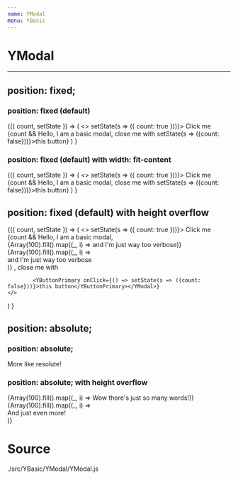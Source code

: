 ```yaml
---
name: YModal
menu: YBasic
---
```



# YModal
---

## position: fixed;

### position: fixed (default)
<Playground>
<State initialState={{ count: false }}>
<Observe>
{({ count, setState }) => (
	<>
		<YButtonPrimary onClick={() => setState(s => ({ count: true }))}>
		Click me
		</YButtonPrimary>
		{count && <YModal>Hello, I am a basic modal, close me with <YButtonPrimary onClick={() => setState(s => ({count: false}))}>this button</YButtonPrimary></YModal>}
	</>
) }
</Observe>
</State>
</Playground>


### position: fixed (default) with width: fit-content
<Playground>
<State initialState={{ count: false }}>
<Observe>
{({ count, setState }) => (
	<>
		<YButtonPrimary onClick={() => setState(s => ({ count: true }))}>
		Click me
		</YButtonPrimary>
		{count && <YModal
			childStyle={{width: 'fit-content'}}
		>Hello, I am a basic modal, close me with <YButtonPrimary onClick={() => setState(s => ({count: false}))}>this button</YButtonPrimary></YModal>}
	</>
) }
</Observe>
</State>
</Playground>

## position: fixed (default) with height overflow
<Playground>
<State initialState={{ count: false }}>
<Observe>
{({ count, setState }) => (
	<>
		<YButtonPrimary onClick={() => setState(s => ({ count: true }))}>
		Click me
		</YButtonPrimary>
		{count && <YModal>
			Hello, I am a basic modal,
			<div>
				{Array(100).fill().map((_, i) => <span key={'key'+i}>and I'm just way too verbose</span>)}
			</div>
			{Array(100).fill().map((_, i) => <div key={'key'+i}>and I'm just way too verbose</div>)}
			, close me with
			
			<YButtonPrimary onClick={() => setState(s => ({count: false}))}>this button</YButtonPrimary></YModal>}
	</>
) }
</Observe>
</State>
</Playground>

## position: absolute;

### position: absolute;
<Playground>
	<div style={{position: 'relative', height: '400px'}}>
		<YModal style={{
			position: 'absolute',
			zIndex: 'unset'
			}}>More like resolute!</YModal>
	</div>
</Playground>


### position: absolute; with height overflow
<Playground>
	<div style={{position: 'relative', height: '400px'}}>
		<YModal style={{
			position: 'absolute',
			zIndex: 'unset'
			}}>
			<div>
				{Array(100).fill().map((_, i) => <span key={'key'+i}>Wow there's just so many words!</span>)}
			</div>
			{Array(100).fill().map((_, i) => <div key={'key'+i}>And just even more!</div>)}
			</YModal>
	</div>
</Playground>

# Source
./src/YBasic/YModal/YModal.js
<SourceDisplay source={source} />